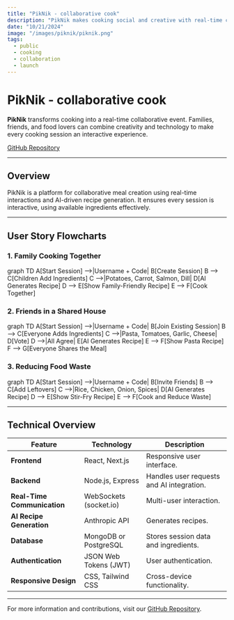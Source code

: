 ```yaml
---
title: "PikNik - collaborative cook"
description: "PikNik makes cooking social and creative with real-time collaboration and AI-assisted recipes."
date: "10/21/2024"
image: "/images/piknik/piknik.png"
tags:
  - public
  - cooking
  - collaboration
  - launch
---
```


# PikNik - collaborative cook

**PikNik** transforms cooking into a real-time collaborative event. Families, friends, and food lovers can combine creativity and technology to make every cooking session an interactive experience.

[GitHub Repository](https://github.com/lukketsvane/piknik)

---

## Overview

PikNik is a platform for collaborative meal creation using real-time interactions and AI-driven recipe generation. It ensures every session is interactive, using available ingredients effectively.

---

## User Story Flowcharts

### 1. Family Cooking Together

<div class="mermaid">
graph TD
    A[Start Session] -->|Username + Code| B[Create Session]
    B --> C[Children Add Ingredients]
    C -->|Potatoes, Carrot, Salmon, Dill| D[AI Generates Recipe]
    D --> E[Show Family-Friendly Recipe]
    E --> F[Cook Together]
</div>

### 2. Friends in a Shared House

<div class="mermaid">
graph TD
    A[Start Session] -->|Username + Code| B[Join Existing Session]
    B --> C[Everyone Adds Ingredients]
    C -->|Pasta, Tomatoes, Garlic, Cheese| D[Vote]
    D -->|All Agree| E[AI Generates Recipe]
    E --> F[Show Pasta Recipe]
    F --> G[Everyone Shares the Meal]
</div>

### 3. Reducing Food Waste

<div class="mermaid">
graph TD
    A[Start Session] -->|Username + Code| B[Invite Friends]
    B --> C[Add Leftovers]
    C -->|Rice, Chicken, Onion, Spices| D[AI Generates Recipe]
    D --> E[Show Stir-Fry Recipe]
    E --> F[Cook and Reduce Waste]
</div>

---

## Technical Overview

| Feature                          | Technology                | Description                          |
| -------------------------------- | ------------------------ | ------------------------------------ |
| **Frontend**                     | React, Next.js           | Responsive user interface.           |
| **Backend**                      | Node.js, Express         | Handles user requests and AI integration. |
| **Real-Time Communication**      | WebSockets (socket.io)   | Multi-user interaction.              |
| **AI Recipe Generation**         | Anthropic API            | Generates recipes.                   |
| **Database**                     | MongoDB or PostgreSQL    | Stores session data and ingredients. |
| **Authentication**               | JSON Web Tokens (JWT)    | User authentication.                 |
| **Responsive Design**            | CSS, Tailwind CSS        | Cross-device functionality.          |

---

For more information and contributions, visit our [GitHub Repository](https://github.com/lukketsvane/piknik).

